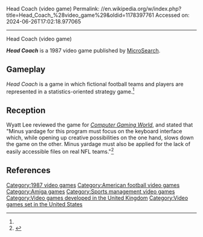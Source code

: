 Head Coach (video game)
Permalink: //en.wikipedia.org/w/index.php?title=Head_Coach_%28video_game%29&oldid=1178397761
Accessed on: 2024-06-26T17:02:18.977065



------
Head Coach (video game)
{{About|the MicroSearch game|the 1986 video game|Addictive Games}}
{{Short description|1987 sports video game}}
{{Infobox video game
| collapsible = 
| state = 
| italic title = 
| title = Head Coach
| image = HeadCoach videogame cover.jpg
| alt = 
| caption = 
| developer = [[MicroSearch]]
| publisher = [[MicroSearch]]
| series = 
| engine = 
| platforms = [[Amiga]]
| released = 1987
| genre = Sports
| modes = 
}}

'''''Head Coach''''' is a 1987 video game published by [[MicroSearch]].

==Gameplay==
''Head Coach'' is a game in which fictional football teams and players are represented in a statistics-oriented strategy game.<ref name="CGW42"/>

==Reception==
Wyatt Lee reviewed the game for ''[[Computer Gaming World]]'', and stated that "Minus yardage for this program must focus on the keyboard interface which, while opening up creative possibilities on the one hand, slows down the game on the other. Minus yardage must also be applied for the lack of easily accessible files on real NFL teams."<ref name="CGW42">{{cite magazine |last=Lee |first=Wyatt |title=The Electronic Gridiron |magazine=Computer Gaming World |date=December 1987 |volume=1 |issue=42 |pages=18}}</ref>

==References==
{{reflist}}

[[Category:1987 video games]]
[[Category:American football video games]]
[[Category:Amiga games]]
[[Category:Sports management video games]]
[[Category:Video games developed in the United Kingdom]]
[[Category:Video games set in the United States]]